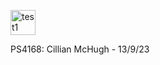 ![](.resources/images/ul-psychology-logos.png "test1"){width="40"}


PS4168: Cillian McHugh - 13/9/23